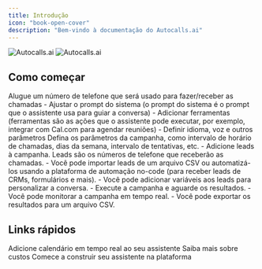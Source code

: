 ```yaml
---
title: Introdução
icon: "book-open-cover"
description: "Bem-vindo à documentação do Autocalls.ai"
---
```


<img
  className="block dark:hidden"
  src="https://autocalls.ai/ogimage-en.jpg"
  alt="Autocalls.ai"
/>
<img
  className="hidden dark:block"
  src="https://autocalls.ai/ogimage-en.jpg"
  alt="Autocalls.ai"
/>

## Como começar

<Steps>
  <Step title="Alugar um número de telefone">
    Alugue um número de telefone que será usado para fazer/receber as chamadas
  </Step>
  <Step title="Criar um assistente">
    - Ajustar o prompt do sistema (o prompt do sistema é o prompt que o
    assistente usa para guiar a conversa) - Adicionar ferramentas (ferramentas são as ações
    que o assistente pode executar, por exemplo, integrar com Cal.com para
    agendar reuniões) - Definir idioma, voz e outros parâmetros
  </Step>
  <Step title="Criar uma campanha">
    Defina os parâmetros da campanha, como intervalo de horário de chamadas, dias da
    semana, intervalo de tentativas, etc.
  </Step>
  <Step title="Adicionar leads">
    - Adicione leads à campanha. Leads são os números de telefone que receberão
    as chamadas. - Você pode importar leads de um arquivo CSV ou automatizá-los usando a
    plataforma de automação no-code (para receber leads de CRMs, formulários e mais). -
    Você pode adicionar variáveis aos leads para personalizar a conversa.
  </Step>
  <Step title="Executar a campanha">
    - Execute a campanha e aguarde os resultados. - Você pode monitorar a campanha
    em tempo real. - Você pode exportar os resultados para um arquivo CSV.
  </Step>
</Steps>

## Links rápidos

<CardGroup cols={3}>
  <Card
    title="Adicionar ferramenta Cal.com"
    icon="arrow-up-right-from-square"
    href="tools/cal-com">
    Adicione calendário em tempo real ao seu assistente
  </Card>
  <Card title="Custos" icon="arrow-up-right-from-square" href="costs">
    Saiba mais sobre custos
  </Card>
  <Card
    title="Ir para a plataforma"
    icon="arrow-up-right-from-square"
    href="https://app.autocalls.ai/">
    Comece a construir seu assistente na plataforma
  </Card>
</CardGroup>
